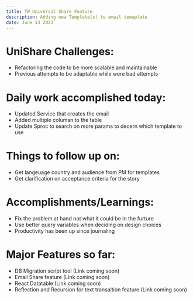 ```yaml
---
title: TW Universal Share Feature
description: Adding new Template(s) to email temaplate
date: June 13 2023
---
```


# UniShare Challenges:

- Refactoring the code to be more scalable and maintainable
- Previous attempts to be adaptable while were bad attempts

# Daily work accomplished today:

- Updated Service that creates the email
- Added multiple columsn to the table
- Update Sproc to search on more params to decern which template to use

# Things to follow up on:

- Get langeuage country and audience from PM for templates
- Get clarification on acceptance criteria for the story

# Accomplishments/Learnings:

- Fix the problem at hand not what it could be in the furture
- Use better query variables when deciding on design choices
- Productivity has been up since journaling

# Major Features so far:

- DB Migration script tool (Link coming soon)
- Email Share feature (Link coming soon)
- React Datatable (Link coming soon)
- Reflection and Recursion for text transaltion feature (Link coming soon)
